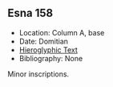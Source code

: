 ## Esna 158 {-}

- Location: Column A, base
- Date: Domitian
- [Hieroglyphic Text](https://www.ifao.egnet.net/uploads/publications/enligne/Temples-Esna002.pdf#page=346){target="_blank"}
- Bibliography: None


Minor inscriptions.